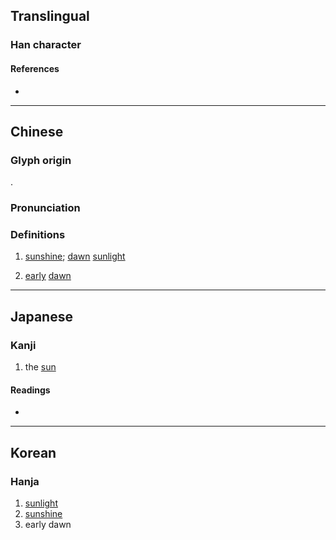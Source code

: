 {{character info/new}}
==Translingual==

===Han character===
{{Han char|rn=72|rad=日|as=16|sn=20|four=68053|canj=ATGS|ids=⿰日羲}}

====References====
* {{Han ref|kx=0501.330|dkj=14253|dj=0872.060|hdz=21541.210|uh=66E6|ud=26342|bh=C466|bd=50278}}

----

==Chinese==
{{zh-forms}}

===Glyph origin===
{{Han etym}}
{{Han compound|日|羲|c1=s|c2=p|t1=sun|ls=psc}}.

===Pronunciation===
{{zh-pron
|m=xī
|c=hei1
|h=gd=hi1
|mn=hi
|mn-t=hi1
|mc=y
|oc=y
|ma=
|cat=n
}}

===Definitions===
{{zh-hanzi}}

# {{lb|zh|literary}}  [[sunshine]]; [[dawn]] [[sunlight]]
# [[early]] [[dawn]] {{rfv-sense|zh}}

----

==Japanese==

===Kanji===
{{ja-kanji|grade=|rs=日16}}

# the [[sun]]

====Readings====
* {{ja-readings|on=[[ぎ]] (gi), [[き]] (ki)|kun=[[ひ]] (hi), [[ひかり]] (hikari)}}

----

==Korean==

===Hanja===
{{ko-hanja|hangeul=희|eumhun=|rv=hui|mr=hŭi|y=huy}}

# [[sunlight]]
# [[sunshine]]
# early dawn